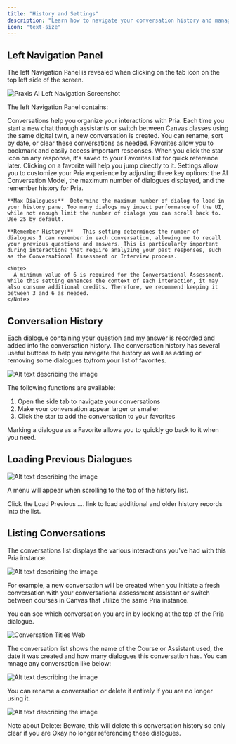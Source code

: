 ```yaml
---
title: "History and Settings"
description: "Learn how to navigate your conversation history and manage your interactions with Praxis AI."
icon: "text-size"
---
```


## Left Navigation Panel

The left Navigation Panel is revealed when clicking on the tab icon on the top left side of the screen.

![Praxis AI Left Navigation Screenshot](/images/guides/interface/left-nav-open.gif)

The left Navigation Panel contains:

<AccordionGroup>
  <Accordion title="Conversations" icon="message">
    Conversations help you organize your interactions with Pria. Each time you start a new chat through assistants or switch between Canvas classes using the same digital twin, a new conversation is created. You can rename, sort by date, or clear these conversations as needed.
  </Accordion>
  <Accordion title="Favorites" icon="message">
    Favorites allow you to bookmark and easily access important responses. When you click the star icon on any response, it's saved to your Favorites list for quick reference later. Clicking on a favorite will help you jump directly to it.
  </Accordion>
  <Accordion title="Settings" icon="message">
    Settings allow you to customize your Pria experience by adjusting three key options: the AI Conversation Model, the maximum number of dialogues displayed, and the remember history for Pria.

    **Max Dialogues:**	Determine the maximum number of dialog to load in your history pane. Too many dialogs may impact performance of the UI, while not enough limit the number of dialogs you can scroll back to. Use 25 by default.

    **Remember History:**	This setting determines the number of dialogues I can remember in each conversation, allowing me to recall your previous questions and answers. This is particularly important during interactions that require analyzing your past responses, such as the Conversational Assessment or Interview process.

    <Note>
      A minimum value of 6 is required for the Conversational Assessment. While this setting enhances the context of each interaction, it may also consume additional credits. Therefore, we recommend keeping it between 3 and 6 as needed.
    </Note>
  </Accordion>
</AccordionGroup>

## Conversation History

Each dialogue containing your question and my answer is recorded and added into the conversation history. The conversation history has several useful buttons to help you navigate the history as well as adding or removing some dialogues to/from your list of favorites.

![Alt text describing the image](/images/guides/interface/conversation-history.webp)

The following functions are available:

1. Open the side tab to navigate your conversations
2. Make your conversation appear larger or smaller
3. Click the star to add the conversation to your favorites

Marking a dialogue as a Favorite allows you to quickly go back to it when you need.

## Loading Previous Dialogues

![Alt text describing the image](/images/guides/interface/load-prev-dialogues.webp)

A menu will appear when scrolling to the top of the history list.

Click the Load Previous …. link to load additional and older history records into the list.

## Listing Conversations

The conversations list displays the various interactions you've had with this Pria instance.

![Alt text describing the image](/images/guides/interface/conversation-listing.webp)

For example, a new conversation will be created when you initiate a fresh conversation with your conversational assessment assistant or switch between courses in Canvas that utilize the same Pria instance.

You can see which conversation you are in by looking at the top of the Pria dialogue.

![Conversation Titles Web](/images/conversation-titles.webp)

The conversation list shows the name of the Course or Assistant used, the date it was created and how many dialogues this conversation has. You can mnage any conversation like below:

![Alt text describing the image](/images/guides/interface/conversation-edit.webp)

You can rename a conversation or delete it entirely if you are no longer using it.

![Alt text describing the image](/images/guides/interface/conversation-update.webp)

<Danger>
  Note about Delete: Beware, this will delete this conversation history so only clear if you are Okay no longer referencing these dialogues.
</Danger>